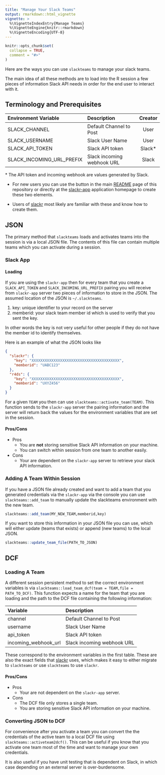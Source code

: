 ```yaml
---
title: "Manage Your Slack Teams"
output: rmarkdown::html_vignette
vignette: >
  %\VignetteIndexEntry{Manage Teams}
  %\VignetteEngine{knitr::rmarkdown}
  %\VignetteEncoding{UTF-8}
---
```


```r
knitr::opts_chunk$set(
  collapse = TRUE,
  comment = "#>"
)
```

Here are the ways you can use `slackteams` to manage your slack teams.

The main idea of all these methods are to load into the R session a few pieces of information Slack API needs in order for the end user to interact with it.

## Terminology and Prerequisites

Environment Variable| Description | Creator
:--|:--|:--:
SLACK_CHANNEL| Default Channel to Post | User 
SLACK_USERNAME| Slack User Name | User 
SLACK_API_TOKEN| Slack API token | Slack*
SLACK_INCOMING_URL_PREFIX| Slack incoming webhook URL | Slack 

\* The API token and incoming webhook are values generated by Slack. 

  - For new users you can use the button in the main [README](https://github.com/yonicd/slackteams) page of this repository or directly at the [slackr-app](https://github.com/yonicd/slackr-app) application homepage to create these two elements. 

  - Users of [slackr](https://github.com/hrbrmstr/slackr) most likely are familiar with these and know how to create them. 

## JSON

The primary method that `slackteams` loads and activates teams into the session is via a local JSON file. The contents of this file can contain multiple teams which you can activate during a session.

### Slack App

#### Loading

If you are using the `slackr-app` then for every team that you create a `SLACK_API_TOKEN` and `SLACK_INCOMING_URL_PREFIX` pairing you will receive from `slackr-app` server two pieces of information to store in the JSON. The assumed location of the JSON is `~/.slackteams`.

  1. key: unique identifier to your record on the server
  2. memberid: your slack team member id which is used to verify that you sent the key.

In other words the key is not very useful for other people if they do not have the member id to identify themselves.

Here is an example of what the JSON looks like

```json
{
  "slackr": {
    "key": "XXXXXXXXXXXXXXXXXXXXXXXXXXXXXXXXXXXXXXXX",
    "memberid": "UABC123"
  },
  "r4ds": {
    "key": "XXXXXXXXXXXXXXXXXXXXXXXXXXXXXXXXXXXXXXXX",
    "memberid": "UXYZ456"
  }
}
```


For a given `TEAM` you then can use `slackteams::activate_team(TEAM)`. This function sends to the `slackr-app` server the pairing information and the server will return back the values for the environment variables that are set in the session.

#### Pros/Cons

  - Pros
    - You are **not** storing sensitive Slack API information on your machine.
    - You can switch within session from one team to another easily.
  - Cons
    - Your are dependent on the `slackr-app` server to retrieve your slack API information.

### Adding A Team Within Session

If you have a JSON file already created and want to add a team that you generated credentials via the `slackr-app` via the console you can use `slackteams::add_team` to manually update the slackteams environment with the new team.

```r
slackteams::add_team(MY_NEW_TEAM,memberid,key)
```

If you want to store this information in your JSON file you can use, which will either update (teams that exists) or append (new teams) to the local JSON.

```r
slackteams::update_team_file(PATH_TO_JSON)
```

## DCF

### Loading A Team

A different session persistent method to set the correct environment variables is via `slackteams::load_team_dcf(team = TEAM,file = PATH_TO_DCF)`. This function expects a name for the team that you are loading and the path to the DCF file containing the following information:

Variable| Description
:--|:--
channel| Default Channel to Post
username| Slack User Name
api_token| Slack API token
incoming_webhook_url| Slack incoming webhook URL

These correspond to the environment variables in the first table. These are also the exact fields that [slackr](https://github.com/hrbrmstr/slackr) uses, which makes it easy to either migrate to `slackteams` or use `slackteams` to use `slackr`.

#### Pros/Cons

  - Pros
    - Your are not dependent on the `slackr-app` server.
  - Cons
    - The DCF file only stores a single team.
    - You are storing sensitive Slack API information on your machine.

### Converting JSON to DCF

For convenience after you activate a team you can convert the the credentials of the active team to a local DCF file using `slackteams::activeteam2dcf()`. This can be useful if you know that you activate one team most of the time and want to manage your own credentials. 

It is also useful if you have unit testing that is dependent on Slack, in which case depending on an external server is over-burdensome.
